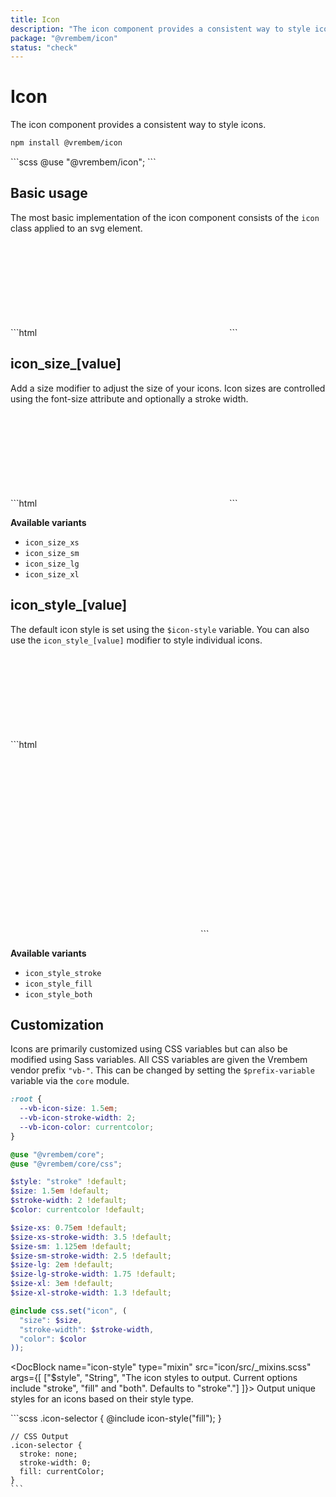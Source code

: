 ```yaml
---
title: Icon
description: "The icon component provides a consistent way to style icons."
package: "@vrembem/icon"
status: "check"
---
```



# Icon

The icon component provides a consistent way to style icons.

```sh
npm install @vrembem/icon
```

<CodeExample lang="scss">
  ```scss
  @use "@vrembem/icon";
  ```
</CodeExample>

## Basic usage

The most basic implementation of the icon component consists of the `icon` class applied to an svg element.

<CodeExample>
  <div slot="output" class="flex flex-gap-xl">
    <Icon name="anchor" />
    <Icon name="arrow-left" />
    <Icon name="arrow-right" />
    <Icon name="arrow-up" />
    <Icon name="arrow-down" />
    <Icon name="clipboard" />
    <Icon name="clock" />
    <Icon name="download-cloud" />
  </div>
  ```html
  <svg class="icon" role="img">...</svg>
  ```
</CodeExample>

## icon_size_[value]

Add a size modifier to adjust the size of your icons. Icon sizes are controlled using the font-size attribute and optionally a stroke width.

<CodeExample>
  <div slot="output" class="flex flex-gap-xl">
    <Icon name="anchor" classes="icon_size_xs" />
    <Icon name="anchor" classes="icon_size_sm" />
    <Icon name="anchor" />
    <Icon name="anchor" classes="icon_size_lg" />
    <Icon name="anchor" classes="icon_size_xl" />
  </div>
  ```html
  <svg class="icon icon_size_sm" role="img">...</svg>
  ```
</CodeExample>

**Available variants**

- `icon_size_xs`
- `icon_size_sm`
- `icon_size_lg`
- `icon_size_xl`

## icon_style_[value]

The default icon style is set using the `$icon-style` variable. You can also use the `icon_style_[value]` modifier to style individual icons.

<CodeExample>
  <div slot="output" class="flex flex-gap-xl">
    <Icon name="heart" classes="icon_style_stroke" />
    <Icon name="heart" classes="icon_style_fill" />
    <Icon name="heart" classes="icon_style_both" />
    <Icon name="sun" classes="icon_style_stroke" />
    <Icon name="sun" classes="icon_style_fill" />
    <Icon name="sun" classes="icon_style_both" />
  </div>
  ```html
  <svg class="icon icon_style_stroke" role="img">...</svg>
  <svg class="icon icon_style_fill" role="img">...</svg>
  <svg class="icon icon_style_both" role="img">...</svg>
  ```
</CodeExample>

**Available variants**

- `icon_style_stroke`
- `icon_style_fill`
- `icon_style_both`

## Customization

Icons are primarily customized using CSS variables but can also be modified using Sass variables. All CSS variables are given the Vrembem vendor prefix `"vb-"`. This can be changed by setting the `$prefix-variable` variable via the `core` module.

<DocBlock name="CSS Variables" src="icon/src/_root.scss">

```scss
:root {
  --vb-icon-size: 1.5em;
  --vb-icon-stroke-width: 2;
  --vb-icon-color: currentcolor;
}
```
</DocBlock>

<DocBlock name="SCSS Variables" src="icon/src/_variables.scss">

```scss
@use "@vrembem/core";
@use "@vrembem/core/css";

$style: "stroke" !default;
$size: 1.5em !default;
$stroke-width: 2 !default;
$color: currentcolor !default;

$size-xs: 0.75em !default;
$size-xs-stroke-width: 3.5 !default;
$size-sm: 1.125em !default;
$size-sm-stroke-width: 2.5 !default;
$size-lg: 2em !default;
$size-lg-stroke-width: 1.75 !default;
$size-xl: 3em !default;
$size-xl-stroke-width: 1.3 !default;

@include css.set("icon", (
  "size": $size,
  "stroke-width": $stroke-width,
  "color": $color
));
```
</DocBlock>

<DocBlock name="icon-style" type="mixin" src="icon/src/_mixins.scss" args={[
  ["$style", "String", "The icon styles to output. Current options include \"stroke\", \"fill\" and \"both\". Defaults to \"stroke\"."]
]}>
  Output unique styles for an icons based on their style type.

  <div slot="example">
    ```scss
    .icon-selector {
      @include icon-style("fill");
    }

    // CSS Output
    .icon-selector {
      stroke: none;
      stroke-width: 0;
      fill: currentColor;
    }
    ```
  </div>
</DocBlock>

